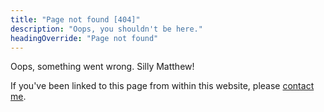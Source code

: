 ```yaml
---
title: "Page not found [404]"
description: "Oops, you shouldn't be here."
headingOverride: "Page not found"
---
```



<Moomin which="muminek" side="left">
  Oops, something went wrong. Silly Matthew!
</Moomin>

If you've been linked to this page from within this website, please [contact me](/#contact).
